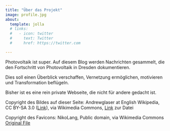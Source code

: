 ```yaml
---
title: "Über das Projekt"
image: profile.jpg
about:
  template: jolla
  # links:
  #   - icon: twitter
  #     text: Twitter
  #     href: https://twitter.com

---
```


Photovoltaik ist super. Auf diesem Blog werden Nachrichten gesammelt, die den Fortschritt von Photovoltaik in Dresden dokumentieren.

Dies soll einen Überblick verschaffen, Vernetzung ermöglichen, motivieren und Transformation beflügeln.

Bisher ist es eine rein private Webseite, die nicht für andere gedacht ist.


Copyright des Bildes auf dieser Seite: Andrewglaser at English Wikipedia, CC BY-SA 3.0 ([Link](https://creativecommons.org/licenses/by-sa/3.0)), via Wikimedia Commons, [Link](https://commons.wikimedia.org/wiki/File:SoSie%2BSoSchiff_Ansicht.jpg) zur Datei

Copyright des Favicons:
NikoLang, Public domain, via Wikimedia Commons [Original File](https://commons.wikimedia.org/wiki/File:Celestia_sun.jpg)